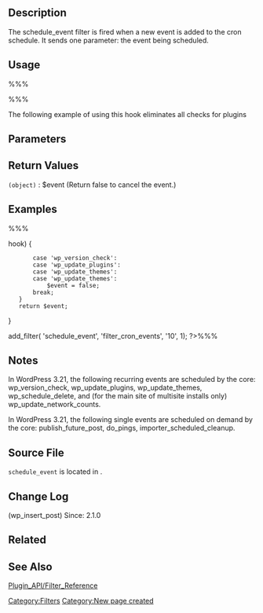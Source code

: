 == Description ==
The schedule_event filter is fired when a new event is added to the cron schedule. It sends one parameter: the event being scheduled.

== Usage ==
%%%<?php function filter_handler( $event ){ ...... }

add_filter( 'schedule_event' , 'filter_handler' , '10', 1 ); ?>%%%

The following example of using this hook eliminates all checks for plugins

== Parameters ==
{{Parameter|$event|object|The event being scheduled as an object with the following properties: hook, timestamp, schedule, args.}}

== Return Values ==
; <tt>(object)</tt> : $event (Return false to cancel the event.)

== Examples ==
%%%<?php
function filter_cron_events($event) {
	switch ($event->hook) {
		case 'wp_version_check':
		case 'wp_update_plugins':
		case 'wp_update_themes':
		case 'wp_update_themes':
			$event = false;
		break;
	}
	return $event;
}

add_filter( 'schedule_event', 'filter_cron_events', '10', 1);
?>%%%

== Notes == 

In WordPress 3.21, the following recurring events are scheduled by the core: wp_version_check, wp_update_plugins, wp_update_themes, wp_schedule_delete, and (for the main site of multisite installs only) wp_update_network_counts.

In WordPress 3.21, the following single events are scheduled on demand by the core: publish_future_post, do_pings, importer_scheduled_cleanup.

== Source File ==
<tt>schedule_event</tt> is located in {{Trac|wp-includes/cron.php}}.

== Change Log ==
(wp_insert_post) Since: 2.1.0
== Related ==
== See Also ==
[[Plugin_API/Filter_Reference]]


{{Stub}}
[[Category:Filters]]
[[Category:New page created]]